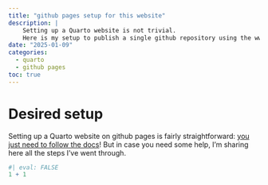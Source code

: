 ```yaml
---
title: "github pages setup for this website"
description: |
    Setting up a Quarto website is not trivial.
    Here is my setup to publish a single github repository using the www.gandi.net DNS.
date: "2025-01-09"
categories:
  - quarto
  - github pages
toc: true
---
```


# Desired setup

Setting up a Quarto website on github pages is fairly straightforward: [you just need to follow the docs](https://quarto.org/docs/publishing/github-pages.html)! But in case you need some help, I'm sharing here all the steps I've went through.

```r
#| eval: FALSE
1 + 1
```

